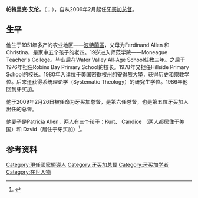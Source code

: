 {{noteTA
|G1=PP
}}
{{Infobox officeholder
| honorific-prefix = <small>[[阁下|His Excellency]] The Most Honourable</small>
| image            = Sir Patrick Allen.jpg
| name             = 帕特里克·艾伦
| honorific-suffix = <small>[[Order_of_the_Nation|ON]] [[Order_of_St_Michael_and_St_George|GCMG]] [[Order_of_Distinction|CD]]</small>
| office           = [[牙买加总督|牙买加总督]]
| monarch          = [[伊莉莎白二世|伊莉莎白二世]]
| primeminister    = [[布魯斯·戈爾丁|布魯斯·戈爾丁]]<br>[[安德魯·霍尼斯|安德魯·霍尼斯]]<br>[[波蒂亞·辛普森-米勒|波蒂亞·辛普森-米勒]]<br>安德魯·霍尼斯
| term_start       = 2009年2月26日
| term_end         = 
| predecessor      = [[肯尼思·霍尔|肯尼思·霍尔]]
| successor        = 
| birth_date       = {{birth date and age|1951|2|7|df=y}}
| birth_place      = {{flag|Jamaica}}[[波特蘭區_(牙買加)|波特蘭區]]
| death_date       = 
| death_place      = 
| spouse           = Patricia Allen
| alma_mater       = [[安得烈大學|安得烈大學]]
}}
'''帕特里克·艾伦'''，{{post-nominals|list=[[Order_of_the_Nation|ON]] [[聖米迦勒及聖佐治勳章|GCMG]] [[Order_of_Distinction|CD]] [[醫院騎士團|KStJ]]}}（{{lang-en|Sir '''Patrick Linton Allen'''}}；{{bd|1951年|2月7日}}），自从2009年2月起任[[牙买加总督|牙买加总督]]。

== 生平 ==
他生于1951年多产的农业地区——[[波特蘭區_(牙買加)|波特蘭區]]，父母为Ferdinand Allen 和 Christina，是家中五个孩子的老四。19岁进入师范学院——Moneague Teacher's College。毕业后在Water Valley All-Age School任教三年。之后于1976年担任Robins Bay Primary School的校长。1978年又担任Hillside Primary School的校长。1980年入读位于美国[[密歇根州|密歇根州]]的[[安得烈大學|安得烈大學]]，获得历史和宗教学位。后来还获得系统理论学（Systematic Theology）的研究生学位。1986年他回到牙买加。

他于2009年2月26日被任命为牙买加总督，是第六任总督，也是第五位牙买加人出任的总督。

他妻子是Patricia Allen，两人有三个孩子：Kurt、 Candice （两人都居住于[[美国|美国]]）和 David（居住于牙买加）<ref>{{Cite web |url=http://news.adventist.org/data/2009/1231888393/index.html.en |title=存档副本 |access-date=2011-12-31 |archive-date=2009-02-23 |archive-url=https://web.archive.org/web/20090223233832/http://news.adventist.org/data/2009/1231888393/index.html.en |dead-url=no }}</ref>。

== 参考资料==
{{reflist}}

{{DEFAULTSORT:Allen, Patrick}}
[[Category:現任國家領導人|Category:現任國家領導人]]
[[Category:牙买加总督|Category:牙买加总督]]
[[Category:牙买加学者|Category:牙买加学者]]
[[Category:在世人物|Category:在世人物]]